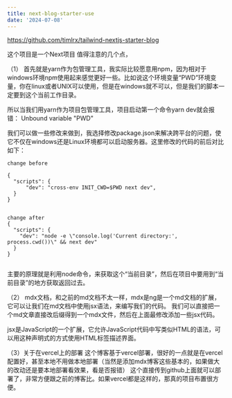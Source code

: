 ```yaml
---
title: next-blog-starter-use
date: '2024-07-08'
---
```



https://github.com/timlrx/tailwind-nextjs-starter-blog

这个项目是一个Next项目
值得注意的几个点，

（1）
首先就是yarn作为包管理工具，我实际比较愿意用npm，因为相对于windows环境npm使用起来感觉更好一些。比如说这个环境变量“PWD”环境变量，你在linux或者UNIX可以使用，但是在windows就不可以，但是我们的脚本一定要到这个当前工作目录。

所以当我们用yarn作为项目包管理工具，项目启动第一个命令yarn dev就会报错：
Unbound variable "PWD"

我们可以做一些修改来做到，我选择修改package.json来解决跨平台的问题，使它不仅在windows还是Linux环境都可以启动服务器。这里修改的代码的前后对比如下：


```
change before

{
  "scripts": {
      "dev": "cross-env INIT_CWD=$PWD next dev",
  }
}


change after
{
  "scripts": {
    "dev": "node -e \"console.log('Current directory:', process.cwd())\" && next dev"
  }
}


```

主要的原理就是利用node命令，来获取这个“当前目录”，然后在项目中要用到“当前目录”的地方获取返回过去。

（2）
mdx文档，和之前的md文档不太一样，mdx是ng是一个md文档的扩展，它可以让我们在md文档中使用jsx语法，来编写我们的代码。
我们可以直接把一个md文章直接改后缀得到一个mdx文件，然后在上面最修改添加一些jsx代码。

jsx是JavaScript的一个扩展，它允许JavaScript代码中写类似HTML的语法，可以用这种声明式的方式使用HTML标签描述界面。

（3）关于在vercel上的部署
这个博客基于vercel部署，很好的一点就是在vercel配置好，甚至本地不用做本地部署（当然是添加mdx博客这些基本的，如果做大的改动还是要本地部署看效果，看是否报错）
这个直接传到github上面就可以部署了，非常方便跟之前的博客比。如果vercel都是这样的，那真的项目布置很方便。



